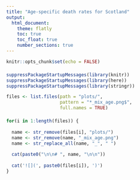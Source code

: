 ```yaml
---
title: "Age-specific death rates for Scotland"
output:
  html_document:
    theme: flatly
    toc: true
    toc_float: true
    number_sections: true
---
```


<style>

body{
  font-family: 'Oxygen', sans-serif;
  font-size: 14px;
  line-height: 20px;
}

h1,h2,h3,h4 {
  font-family: 'Raleway', sans-serif;
  font-size: 24px;
}

.container { width: 1000px; }
h3 {
  background-color: #D4DAEC;
  #text-indent: 100px; 
}
h4 {
  text-indent: 100px;
}


g-table-intro h4 {
  text-indent: 0px;
}
</style>



```r
knitr::opts_chunk$set(echo = FALSE)

suppressPackageStartupMessages(library(knitr))
suppressPackageStartupMessages(library(here))
suppressPackageStartupMessages(library(stringr))
```


```r

files <- list.files(path = "plots/", 
                    pattern = "*_mix_age.png$",
                    full.names = TRUE)

for(i in 1:length(files)) {
  
  name <- str_remove(files[i], "plots/")
  name <- str_remove(name, "_mix_age.png")
  name <- str_replace_all(name, "_", " ")
  
  cat(paste0("\n\n# ", name, "\n\n"))
    
  cat('![](', paste0(files[i]), ')')
}


```  

